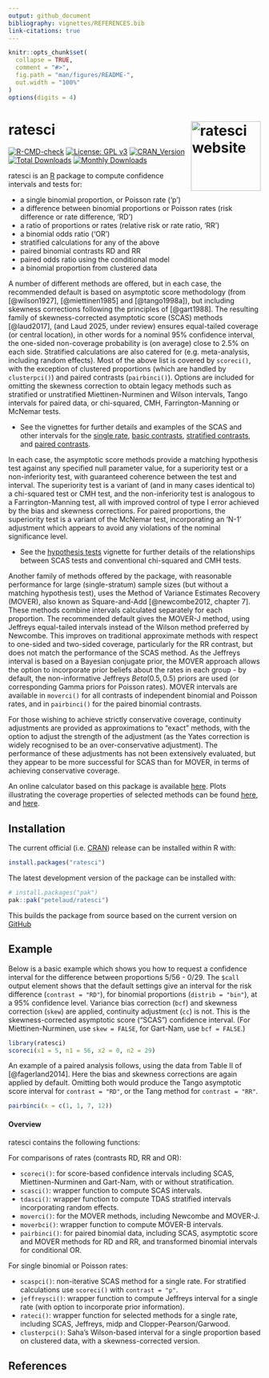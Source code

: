 ```yaml
---
output: github_document
bibliography: vignettes/REFERENCES.bib
link-citations: true
---
```


<!-- README.md is generated from README.Rmd. Please edit that file -->

```r
knitr::opts_chunk$set(
  collapse = TRUE,
  comment = "#>",
  fig.path = "man/figures/README-",
  out.width = "100%"
)
options(digits = 4)
```

# ratesci <a href="https://petelaud.github.io/ratesci/"><img src="man/figures/logo.png" alt="ratesci website" align="right" height="139"/></a>

<!-- badges: start -->

[![R-CMD-check](https://github.com/petelaud/ratesci/actions/workflows/R-CMD-check.yaml/badge.svg)](https://github.com/petelaud/ratesci/actions/workflows/R-CMD-check.yaml) [![License: GPL v3](https://img.shields.io/badge/License-GPLv3-blue.svg)](https://www.gnu.org/licenses/gpl-3.0) [![CRAN_Version](https://www.r-pkg.org/badges/version/ratesci)](https://cran.r-project.org/package=ratesci) [![Total Downloads](https://cranlogs.r-pkg.org/badges/grand-total/ratesci)](https://cranlogs.r-pkg.org/badges/grand-total/ratesci) [![Monthly Downloads](https://cranlogs.r-pkg.org/badges/ratesci)](https://cranlogs.r-pkg.org/badges/ratesci)

<!-- badges: end -->

ratesci is an [R](https://www.r-project.org) package to compute confidence intervals and tests for:

-   a single binomial proportion, or Poisson rate ('p')
-   a difference between binomial proportions or Poisson rates (risk difference or rate difference, 'RD')
-   a ratio of proportions or rates (relative risk or rate ratio, 'RR')
-   a binomial odds ratio ('OR')
-   stratified calculations for any of the above
-   paired binomial contrasts RD and RR
-   paired odds ratio using the conditional model
-   a binomial proportion from clustered data

A number of different methods are offered, but in each case, the recommended default is based on asymptotic score methodology (from [@wilson1927], [@miettinen1985] and [@tango1998a]), but including skewness corrections following the principles of [@gart1988]. The resulting family of skewness-corrected asymptotic score (SCAS) methods [@laud2017], (and Laud 2025, under review) ensures equal-tailed coverage (or central location), in other words for a nominal 95% confidence interval, the one-sided non-coverage probability is (on average) close to 2.5% on each side. Stratified calculations are also catered for (e.g. meta-analysis, including random effects). Most of the above list is covered by `scoreci()`, with the exception of clustered proportions (which are handled by `clusterpci()`) and paired contrasts (`pairbinci()`). Options are included for omitting the skewness correction to obtain legacy methods such as stratified or unstratified Miettinen-Nurminen and Wilson intervals, Tango intervals for paired data, or chi-squared, CMH, Farrington-Manning or McNemar tests.

-   See the vignettes for further details and examples of the SCAS and other intervals for the [single rate](https://petelaud.github.io/ratesci/articles/single_rate.html), [basic contrasts](https://petelaud.github.io/ratesci/articles/basic_contrasts.html), [stratified contrasts](https://petelaud.github.io/ratesci/articles/stratified.html), and [paired contrasts](https://petelaud.github.io/ratesci/articles/paired_contrasts.html).

In each case, the asymptotic score methods provide a matching hypothesis test against any specified null parameter value, for a superiority test or a non-inferiority test, with guaranteed coherence between the test and interval. The superiority test is a variant of (and in many cases identical to) a chi-squared test or CMH test, and the non-inferiority test is analogous to a Farrington-Manning test, all with improved control of type I error achieved by the bias and skewness corrections. For paired proportions, the superiority test is a variant of the McNemar test, incorporating an 'N-1' adjustment which appears to avoid any violations of the nominal significance level.

-   See the [hypothesis tests](https://petelaud.github.io/ratesci/articles/tests.html) vignette for further details of the relationships between SCAS tests and conventional chi-squared and CMH tests.

Another family of methods offered by the package, with reasonable performance for large (single-stratum) sample sizes (but without a matching hypothesis test), uses the Method of Variance Estimates Recovery (MOVER), also known as Square-and-Add [@newcombe2012, chapter 7]. These methods combine intervals calculated separately for each proportion. The recommended default gives the MOVER-J method, using Jeffreys equal-tailed intervals instead of the Wilson method preferred by Newcombe. This improves on traditional approximate methods with respect to one-sided and two-sided coverage, particularly for the RR contrast, but does not match the performance of the SCAS method. As the Jeffreys interval is based on a Bayesian conjugate prior, the MOVER approach allows the option to incorporate prior beliefs about the rates in each group - by default, the non-informative Jeffreys $Beta(0.5, 0.5)$ priors are used (or corresponding Gamma priors for Poisson rates). MOVER intervals are available in `moverci()` for all contrasts of independent binomial and Poisson rates, and in `pairbinci()` for the paired binomial contrasts.

For those wishing to achieve strictly conservative coverage, continuity adjustments are provided as approximations to "exact" methods, with the option to adjust the strength of the adjustment (as the Yates correction is widely recognised to be an over-conservative adjustment). The performance of these adjustments has not been extensively evaluated, but they appear to be more successful for SCAS than for MOVER, in terms of achieving conservative coverage.

An online calculator based on this package is available [here](https://ssu.shef.ac.uk/ratesci/calc.php). Plots illustrating the coverage properties of selected methods can be found [here](https://github.com/petelaud/ratesci/tree/master/plots), and [here](https://github.com/petelaud/cpplot/tree/master/plots). <!--and [here](https://ssu.shef.ac.uk/diffbinconf/) with SCAS labelled as GNbc -->

## Installation

The current official (i.e. [CRAN](https://CRAN.R-project.org/package=ratesci)) release can be installed within R with:

``` r
install.packages("ratesci")
```

The latest development version of the package can be installed with:

``` r
# install.packages("pak")
pak::pak("petelaud/ratesci")
```

This builds the package from source based on the current version on [GitHub](https://github.com/petelaud/ratesci)

## Example

Below is a basic example which shows you how to request a confidence interval for the difference between proportions 5/56 - 0/29. The `$call` output element shows that the default settings give an interval for the risk difference (`contrast = "RD"`), for binomial proportions (`distrib = "bin"`), at a 95% confidence level. Variance bias correction (`bcf`) and skewness correction (`skew`) are applied, continuity adjustment (`cc`) is not. This is the skewness-corrected asymptotic score ("SCAS") confidence interval. (For Miettinen-Nurminen, use `skew = FALSE`, for Gart-Nam, use `bcf = FALSE`.)

```r
library(ratesci)
scoreci(x1 = 5, n1 = 56, x2 = 0, n2 = 29)
```

An example of a paired analysis follows, using the data from Table II of [@fagerland2014]. Here the bias and skewness corrections are again applied by default. Omitting both would produce the Tango asymptotic score interval for `contrast = "RD"`, or the Tang method for `contrast = "RR"`.

```r
pairbinci(x = c(1, 1, 7, 12))
```

#### Overview

ratesci contains the following functions:

For comparisons of rates (contrasts RD, RR and OR):

-   `scoreci()`: for score-based confidence intervals including SCAS, Miettinen-Nurminen and Gart-Nam, with or without stratification.
-   `scasci()`: wrapper function to compute SCAS intervals.
-   `tdasci()`: wrapper function to compute TDAS stratified intervals incorporating random effects.
-   `moverci()`: for the MOVER methods, including Newcombe and MOVER-J.
-   `moverbci()`: wrapper function to compute MOVER-B intervals.
-   `pairbinci()`: for paired binomial data, including SCAS, asymptotic score and MOVER methods for RD and RR, and transformed binomial intervals for conditional OR.

For single binomial or Poisson rates:

-   `scaspci()`: non-iterative SCAS method for a single rate. For stratified calculations use `scoreci()` with `contrast = "p"`.
-   `jeffreysci()`: wrapper function to compute Jeffreys interval for a single rate (with option to incorporate prior information).
-   `rateci()`: wrapper function for selected methods for a single rate, including SCAS, Jeffreys, midp and Clopper-Pearson/Garwood.
-   `clusterpci()`: Saha's Wilson-based interval for a single proportion based on clustered data, with a skewness-corrected version.

## References
